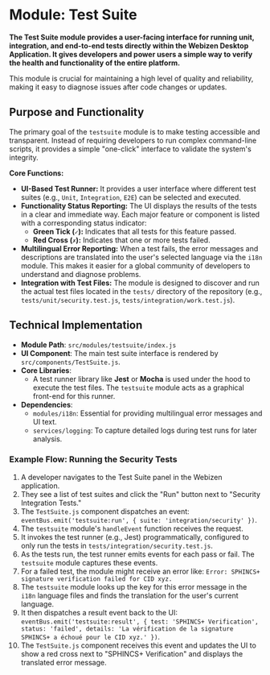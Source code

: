 # Module: Test Suite

**The Test Suite module provides a user-facing interface for running unit, integration, and end-to-end tests directly within the Webizen Desktop Application. It gives developers and power users a simple way to verify the health and functionality of the entire platform.**

This module is crucial for maintaining a high level of quality and reliability, making it easy to diagnose issues after code changes or updates.

## Purpose and Functionality

The primary goal of the `testsuite` module is to make testing accessible and transparent. Instead of requiring developers to run complex command-line scripts, it provides a simple "one-click" interface to validate the system's integrity.

**Core Functions:**
-   **UI-Based Test Runner:** It provides a user interface where different test suites (e.g., `Unit`, `Integration`, `E2E`) can be selected and executed.
-   **Functionality Status Reporting:** The UI displays the results of the tests in a clear and immediate way. Each major feature or component is listed with a corresponding status indicator:
    -   **Green Tick (`✓`):** Indicates that all tests for this feature passed.
    -   **Red Cross (`✗`):** Indicates that one or more tests failed.
-   **Multilingual Error Reporting:** When a test fails, the error messages and descriptions are translated into the user's selected language via the `i18n` module. This makes it easier for a global community of developers to understand and diagnose problems.
-   **Integration with Test Files:** The module is designed to discover and run the actual test files located in the `tests/` directory of the repository (e.g., `tests/unit/security.test.js`, `tests/integration/work.test.js`).

## Technical Implementation

-   **Module Path**: `src/modules/testsuite/index.js`
-   **UI Component**: The main test suite interface is rendered by `src/components/TestSuite.js`.
-   **Core Libraries**:
    -   A test runner library like **Jest** or **Mocha** is used under the hood to execute the test files. The `testsuite` module acts as a graphical front-end for this runner.
-   **Dependencies**:
    -   `modules/i18n`: Essential for providing multilingual error messages and UI text.
    -   `services/logging`: To capture detailed logs during test runs for later analysis.

### Example Flow: Running the Security Tests

1.  A developer navigates to the Test Suite panel in the Webizen application.
2.  They see a list of test suites and click the "Run" button next to "Security Integration Tests."
3.  The `TestSuite.js` component dispatches an event: `eventBus.emit('testsuite:run', { suite: 'integration/security' })`.
4.  The `testsuite` module's `handleEvent` function receives the request.
5.  It invokes the test runner (e.g., Jest) programmatically, configured to only run the tests in `tests/integration/security.test.js`.
6.  As the tests run, the test runner emits events for each pass or fail. The `testsuite` module captures these events.
7.  For a failed test, the module might receive an error like: `Error: SPHINCS+ signature verification failed for CID xyz.`
8.  The `testsuite` module looks up the key for this error message in the `i18n` language files and finds the translation for the user's current language.
9.  It then dispatches a result event back to the UI: `eventBus.emit('testsuite:result', { test: 'SPHINCS+ Verification', status: 'failed', details: 'La vérification de la signature SPHINCS+ a échoué pour le CID xyz.' })`.
10. The `TestSuite.js` component receives this event and updates the UI to show a red cross next to "SPHINCS+ Verification" and displays the translated error message.
